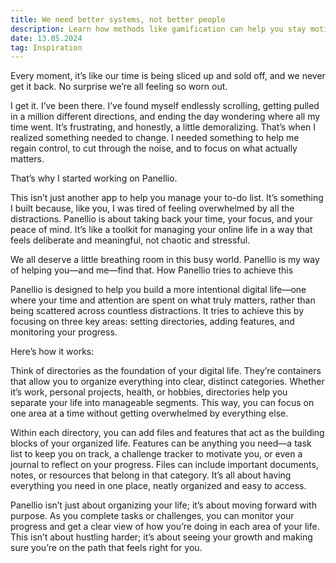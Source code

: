 ```yaml
---
title: We need better systems, not better people
description: Learn how methods like gamification can help you stay motivated and reach your goals faster.
date: 13.05.2024
tag: Inspiration
---
```


Every moment, it’s like our time is being sliced up and sold off, and we never get it back. No surprise we’re all feeling so worn out.

I get it. I’ve been there. I’ve found myself endlessly scrolling, getting pulled in a million different directions, and ending the day wondering where all my time went. It’s frustrating, and honestly, a little demoralizing. That’s when I realized something needed to change. I needed something to help me regain control, to cut through the noise, and to focus on what actually matters.

That’s why I started working on Panellio.

This isn’t just another app to help you manage your to-do list. It’s something I built because, like you, I was tired of feeling overwhelmed by all the distractions. Panellio is about taking back your time, your focus, and your peace of mind. It’s like a toolkit for managing your online life in a way that feels deliberate and meaningful, not chaotic and stressful.

We all deserve a little breathing room in this busy world. Panellio is my way of helping you—and me—find that.
How Panellio tries to achieve this

Panellio is designed to help you build a more intentional digital life—one where your time and attention are spent on what truly matters, rather than being scattered across countless distractions. It tries to achieve this by focusing on three key areas: setting directories, adding features, and monitoring your progress.

Here’s how it works:

Think of directories as the foundation of your digital life. They’re containers that allow you to organize everything into clear, distinct categories. Whether it’s work, personal projects, health, or hobbies, directories help you separate your life into manageable segments. This way, you can focus on one area at a time without getting overwhelmed by everything else.

Within each directory, you can add files and features that act as the building blocks of your organized life. Features can be anything you need—a task list to keep you on track, a challenge tracker to motivate you, or even a journal to reflect on your progress. Files can include important documents, notes, or resources that belong in that category. It’s all about having everything you need in one place, neatly organized and easy to access.

Panellio isn’t just about organizing your life; it’s about moving forward with purpose. As you complete tasks or challenges, you can monitor your progress and get a clear view of how you’re doing in each area of your life. This isn’t about hustling harder; it’s about seeing your growth and making sure you’re on the path that feels right for you.
